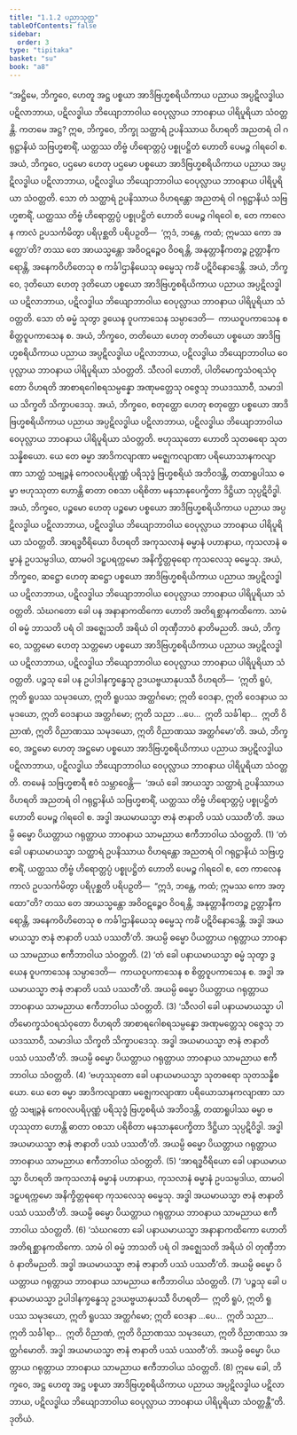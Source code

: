 ```yaml
---
title: "1.1.2 ပညာသုတ္တ"
tableOfContents: false
sidebar:
  order: 3
type: "tipitaka"
basket: "su"
book: "a8"
---
```



<DynamicBreadcrumb />

<Division number="2" book="a8">

<Paragraph number="10" book="a8">
“အဋ္ဌိမေ, ဘိက္ခဝေ, ဟေတူ အဋ္ဌ ပစ္စယာ အာဒိဗြဟ္မစရိယိကာယ ပညာယ အပ္ပဋိလဒ္ဓါယ ပဋိလာဘာယ, ပဋိလဒ္ဓါယ ဘိယျောဘာဝါယ ဝေပုလ္လာယ ဘာဝနာယ ပါရိပူရိယာ သံဝတ္တန္တိ. ကတမေ အဋ္ဌ? ဣဓ, ဘိက္ခဝေ, ဘိက္ခု သတ္ထာရံ ဥပနိဿာယ ဝိဟရတိ အညတရံ ဝါ ဂရုဋ္ဌာနိယံ သဗြဟ္မစာရိံ, ယတ္ထဿ တိဗ္ဗံ ဟိရောတ္တပ္ပံ ပစ္စုပဋ္ဌိတံ ဟောတိ ပေမဉ္စ ဂါရဝေါ စ. အယံ, ဘိက္ခဝေ, ပဌမော ဟေတု ပဌမော ပစ္စယော အာဒိဗြဟ္မစရိယိကာယ ပညာယ အပ္ပဋိလဒ္ဓါယ ပဋိလာဘာယ, ပဋိလဒ္ဓါယ ဘိယျောဘာဝါယ ဝေပုလ္လာယ ဘာဝနာယ ပါရိပူရိယာ သံဝတ္တတိ.
</Paragraph>

<Paragraph number="11" book="a8">
သော တံ သတ္ထာရံ ဥပနိဿာယ ဝိဟရန္တော အညတရံ ဝါ ဂရုဋ္ဌာနိယံ သဗြဟ္မစာရိံ, ယတ္ထဿ တိဗ္ဗံ ဟိရောတ္တပ္ပံ ပစ္စုပဋ္ဌိတံ ဟောတိ ပေမဉ္စ ဂါရဝေါ စ, တေ ကာလေန ကာလံ ဥပသင်္ကမိတွာ ပရိပုစ္ဆတိ ပရိပဉှတိ—  ‘ဣဒံ, ဘန္တေ, ကထံ; ဣမဿ ကော အတ္ထော’တိ? တဿ တေ အာယသ္မန္တော အဝိဝဋဉ္စေဝ ဝိဝရန္တိ, အနုတ္တာနီကတဉ္စ ဥတ္တာနီကရောန္တိ, အနေကဝိဟိတေသု စ ကင်္ခါဌာနိယေသု ဓမ္မေသု ကင်္ခံ ပဋိဝိနောဒေန္တိ. အယံ, ဘိက္ခဝေ, ဒုတိယော ဟေတု ဒုတိယော ပစ္စယော အာဒိဗြဟ္မစရိယိကာယ ပညာယ အပ္ပဋိလဒ္ဓါယ ပဋိလာဘာယ, ပဋိလဒ္ဓါယ ဘိယျောဘာဝါယ ဝေပုလ္လာယ ဘာဝနာယ ပါရိပူရိယာ သံဝတ္တတိ.
</Paragraph>

<Paragraph number="12" book="a8">
သော တံ ဓမ္မံ သုတွာ ဒွယေန ဝူပကာသေန သမ္ပာဒေတိ—  ကာယဝူပကာသေန စ စိတ္တဝူပကာသေန စ. အယံ, ဘိက္ခဝေ, တတိယော ဟေတု တတိယော ပစ္စယော အာဒိဗြဟ္မစရိယိကာယ ပညာယ အပ္ပဋိလဒ္ဓါယ ပဋိလာဘာယ, ပဋိလဒ္ဓါယ ဘိယျောဘာဝါယ ဝေပုလ္လာယ ဘာဝနာယ ပါရိပူရိယာ သံဝတ္တတိ.
</Paragraph>

<Paragraph number="13" book="a8">
သီလဝါ ဟောတိ, ပါတိမောက္ခသံဝရသံဝုတော ဝိဟရတိ အာစာရဂေါစရသမ္ပန္နော အဏုမတ္တေသု ဝဇ္ဇေသု ဘယဒဿာဝီ, သမာဒါယ သိက္ခတိ သိက္ခာပဒေသု. အယံ, ဘိက္ခဝေ, စတုတ္ထော ဟေတု စတုတ္ထော ပစ္စယော အာဒိဗြဟ္မစရိယိကာယ ပညာယ အပ္ပဋိလဒ္ဓါယ ပဋိလာဘာယ, ပဋိလဒ္ဓါယ ဘိယျောဘာဝါယ ဝေပုလ္လာယ ဘာဝနာယ ပါရိပူရိယာ သံဝတ္တတိ.
</Paragraph>

<Paragraph number="14" book="a8">
ဗဟုဿုတော ဟောတိ သုတဓရော သုတသန္နိစယော. ယေ တေ ဓမ္မာ အာဒိကလျာဏာ မဇ္ဈေကလျာဏာ ပရိယောသာနကလျာဏာ သာတ္ထံ သဗျဉ္ဇနံ ကေဝလပရိပုဏ္ဏံ ပရိသုဒ္ဓံ ဗြဟ္မစရိယံ အဘိဝဒန္တိ, တထာရူပါဿ ဓမ္မာ ဗဟုဿုတာ ဟောန္တိ ဓာတာ ဝစသာ ပရိစိတာ မနသာနုပေက္ခိတာ ဒိဋ္ဌိယာ သုပ္ပဋိဝိဒ္ဓါ. အယံ, ဘိက္ခဝေ, ပဉ္စမော ဟေတု ပဉ္စမော ပစ္စယော အာဒိဗြဟ္မစရိယိကာယ ပညာယ အပ္ပဋိလဒ္ဓါယ ပဋိလာဘာယ, ပဋိလဒ္ဓါယ ဘိယျောဘာဝါယ ဝေပုလ္လာယ ဘာဝနာယ ပါရိပူရိယာ သံဝတ္တတိ.
</Paragraph>

<Paragraph number="15" book="a8">
အာရဒ္ဓဝီရိယော ဝိဟရတိ အကုသလာနံ ဓမ္မာနံ ပဟာနာယ, ကုသလာနံ ဓမ္မာနံ ဥပသမ္ပဒါယ, ထာမဝါ ဒဠှပရက္ကမော အနိက္ခိတ္တဓုရော ကုသလေသု ဓမ္မေသု. အယံ, ဘိက္ခဝေ, ဆဋ္ဌော ဟေတု ဆဋ္ဌော ပစ္စယော အာဒိဗြဟ္မစရိယိကာယ ပညာယ အပ္ပဋိလဒ္ဓါယ ပဋိလာဘာယ, ပဋိလဒ္ဓါယ ဘိယျောဘာဝါယ ဝေပုလ္လာယ ဘာဝနာယ ပါရိပူရိယာ သံဝတ္တတိ.
</Paragraph>

<Paragraph number="16" book="a8">
သံဃဂတော ခေါ ပန အနာနာကထိကော ဟောတိ အတိရစ္ဆာနကထိကော. သာမံ ဝါ ဓမ္မံ ဘာသတိ ပရံ ဝါ အဇ္ဈေသတိ အရိယံ ဝါ တုဏှီဘာဝံ နာတိမညတိ. အယံ, ဘိက္ခဝေ, သတ္တမော ဟေတု သတ္တမော ပစ္စယော အာဒိဗြဟ္မစရိယိကာယ ပညာယ အပ္ပဋိလဒ္ဓါယ ပဋိလာဘာယ, ပဋိလဒ္ဓါယ ဘိယျောဘာဝါယ ဝေပုလ္လာယ ဘာဝနာယ ပါရိပူရိယာ သံဝတ္တတိ.
</Paragraph>

<Paragraph number="17" book="a8">
ပဉ္စသု ခေါ ပန ဥပါဒါနက္ခန္ဓေသု ဥဒယဗ္ဗယာနုပဿီ ဝိဟရတိ—  ‘ဣတိ ရူပံ, ဣတိ ရူပဿ သမုဒယော, ဣတိ ရူပဿ အတ္ထင်္ဂမော; ဣတိ ဝေဒနာ, ဣတိ ဝေဒနာယ သမုဒယော, ဣတိ ဝေဒနာယ အတ္ထင်္ဂမော; ဣတိ သညာ …ပေ…  ဣတိ သင်္ခါရာ…  ဣတိ ဝိညာဏံ, ဣတိ ဝိညာဏဿ သမုဒယော, ဣတိ ဝိညာဏဿ အတ္ထင်္ဂမော’တိ. အယံ, ဘိက္ခဝေ, အဋ္ဌမော ဟေတု အဋ္ဌမော ပစ္စယော အာဒိဗြဟ္မစရိယိကာယ ပညာယ အပ္ပဋိလဒ္ဓါယ ပဋိလာဘာယ, ပဋိလဒ္ဓါယ ဘိယျောဘာဝါယ ဝေပုလ္လာယ ဘာဝနာယ ပါရိပူရိယာ သံဝတ္တတိ.
</Paragraph>

<Paragraph number="18" book="a8">
တမေနံ သဗြဟ္မစာရီ ဧဝံ သမ္ဘာဝေန္တိ—  ‘အယံ ခေါ အာယသ္မာ သတ္ထာရံ ဥပနိဿာယ ဝိဟရတိ အညတရံ ဝါ ဂရုဋ္ဌာနိယံ သဗြဟ္မစာရိံ, ယတ္ထဿ တိဗ္ဗံ ဟိရောတ္တပ္ပံ ပစ္စုပဋ္ဌိတံ ဟောတိ ပေမဉ္စ ဂါရဝေါ စ. အဒ္ဓါ အယမာယသ္မာ ဇာနံ ဇာနာတိ ပဿံ ပဿတီ’တိ. အယမ္ပိ ဓမ္မော ပိယတ္တာယ ဂရုတ္တာယ ဘာဝနာယ သာမညာယ ဧကီဘာဝါယ သံဝတ္တတိ. (1)
</Paragraph>

<Paragraph number="19" book="a8">
‘တံ ခေါ ပနာယမာယသ္မာ သတ္ထာရံ ဥပနိဿာယ ဝိဟရန္တော အညတရံ ဝါ ဂရုဋ္ဌာနိယံ သဗြဟ္မစာရိံ, ယတ္ထဿ တိဗ္ဗံ ဟိရောတ္တပ္ပံ ပစ္စုပဋ္ဌိတံ ဟောတိ ပေမဉ္စ ဂါရဝေါ စ, တေ ကာလေန ကာလံ ဥပသင်္ကမိတွာ ပရိပုစ္ဆတိ ပရိပဉှတိ—  “ဣဒံ, ဘန္တေ, ကထံ; ဣမဿ ကော အတ္ထော”တိ? တဿ တေ အာယသ္မန္တော အဝိဝဋဉ္စေဝ ဝိဝရန္တိ, အနုတ္တာနီကတဉ္စ ဥတ္တာနီကရောန္တိ, အနေကဝိဟိတေသု စ ကင်္ခါဌာနိယေသု ဓမ္မေသု ကင်္ခံ ပဋိဝိနောဒေန္တိ. အဒ္ဓါ အယမာယသ္မာ ဇာနံ ဇာနာတိ ပဿံ ပဿတီ’တိ. အယမ္ပိ ဓမ္မော ပိယတ္တာယ ဂရုတ္တာယ ဘာဝနာယ သာမညာယ ဧကီဘာဝါယ သံဝတ္တတိ. (2)
</Paragraph>

<Paragraph number="20" book="a8">
‘တံ ခေါ ပနာယမာယသ္မာ ဓမ္မံ သုတွာ ဒွယေန ဝူပကာသေန သမ္ပာဒေတိ—  ကာယဝူပကာသေန စ စိတ္တဝူပကာသေန စ. အဒ္ဓါ အယမာယသ္မာ ဇာနံ ဇာနာတိ ပဿံ ပဿတီ’တိ. အယမ္ပိ ဓမ္မော ပိယတ္တာယ ဂရုတ္တာယ ဘာဝနာယ သာမညာယ ဧကီဘာဝါယ သံဝတ္တတိ. (3)
</Paragraph>

<Paragraph number="21" book="a8">
‘သီလဝါ ခေါ ပနာယမာယသ္မာ ပါတိမောက္ခသံဝရသံဝုတော ဝိဟရတိ အာစာရဂေါစရသမ္ပန္နော အဏုမတ္တေသု ဝဇ္ဇေသု ဘယဒဿာဝီ, သမာဒါယ သိက္ခတိ သိက္ခာပဒေသု. အဒ္ဓါ အယမာယသ္မာ ဇာနံ ဇာနာတိ ပဿံ ပဿတီ’တိ. အယမ္ပိ ဓမ္မော ပိယတ္တာယ ဂရုတ္တာယ ဘာဝနာယ သာမညာယ ဧကီဘာဝါယ သံဝတ္တတိ. (4)
</Paragraph>

<Paragraph number="22" book="a8">
‘ဗဟုဿုတော ခေါ ပနာယမာယသ္မာ သုတဓရော သုတသန္နိစယော. ယေ တေ ဓမ္မာ အာဒိကလျာဏာ မဇ္ဈေကလျာဏာ ပရိယောသာနကလျာဏာ သာတ္ထံ သဗျဉ္ဇနံ ကေဝလပရိပုဏ္ဏံ ပရိသုဒ္ဓံ ဗြဟ္မစရိယံ အဘိဝဒန္တိ, တထာရူပါဿ ဓမ္မာ ဗဟုဿုတာ ဟောန္တိ ဓာတာ ဝစသာ ပရိစိတာ မနသာနုပေက္ခိတာ ဒိဋ္ဌိယာ သုပ္ပဋိဝိဒ္ဓါ. အဒ္ဓါ အယမာယသ္မာ ဇာနံ ဇာနာတိ ပဿံ ပဿတီ’တိ. အယမ္ပိ ဓမ္မော ပိယတ္တာယ ဂရုတ္တာယ ဘာဝနာယ သာမညာယ ဧကီဘာဝါယ သံဝတ္တတိ. (5)
</Paragraph>

<Paragraph number="23" book="a8">
‘အာရဒ္ဓဝီရိယော ခေါ ပနာယမာယသ္မာ ဝိဟရတိ အကုသလာနံ ဓမ္မာနံ ပဟာနာယ, ကုသလာနံ ဓမ္မာနံ ဥပသမ္ပဒါယ, ထာမဝါ ဒဠှပရက္ကမော အနိက္ခိတ္တဓုရော ကုသလေသု ဓမ္မေသု. အဒ္ဓါ အယမာယသ္မာ ဇာနံ ဇာနာတိ ပဿံ ပဿတီ’တိ. အယမ္ပိ ဓမ္မော ပိယတ္တာယ ဂရုတ္တာယ ဘာဝနာယ သာမညာယ ဧကီဘာဝါယ သံဝတ္တတိ. (6)
</Paragraph>

<Paragraph number="24" book="a8">
‘သံဃဂတော ခေါ ပနာယမာယသ္မာ အနာနာကထိကော ဟောတိ အတိရစ္ဆာနကထိကော. သာမံ ဝါ ဓမ္မံ ဘာသတိ ပရံ ဝါ အဇ္ဈေသတိ အရိယံ ဝါ တုဏှီဘာဝံ နာတိမညတိ. အဒ္ဓါ အယမာယသ္မာ ဇာနံ ဇာနာတိ ပဿံ ပဿတီ’တိ. အယမ္ပိ ဓမ္မော ပိယတ္တာယ ဂရုတ္တာယ ဘာဝနာယ သာမညာယ ဧကီဘာဝါယ သံဝတ္တတိ. (7)
</Paragraph>

<Paragraph number="25" book="a8">
‘ပဉ္စသု ခေါ ပနာယမာယသ္မာ ဥပါဒါနက္ခန္ဓေသု ဥဒယဗ္ဗယာနုပဿီ ဝိဟရတိ—  ဣတိ ရူပံ, ဣတိ ရူပဿ သမုဒယော, ဣတိ ရူပဿ အတ္ထင်္ဂမော; ဣတိ ဝေဒနာ …ပေ…  ဣတိ သညာ…  ဣတိ သင်္ခါရာ…  ဣတိ ဝိညာဏံ, ဣတိ ဝိညာဏဿ သမုဒယော, ဣတိ ဝိညာဏဿ အတ္ထင်္ဂမောတိ. အဒ္ဓါ အယမာယသ္မာ ဇာနံ ဇာနာတိ ပဿံ ပဿတီ’တိ. အယမ္ပိ ဓမ္မော ပိယတ္တာယ ဂရုတ္တာယ ဘာဝနာယ သာမညာယ ဧကီဘာဝါယ သံဝတ္တတိ. (8)
</Paragraph>

<Paragraph number="26" book="a8">
ဣမေ ခေါ, ဘိက္ခဝေ, အဋ္ဌ ဟေတူ အဋ္ဌ ပစ္စယာ အာဒိဗြဟ္မစရိယိကာယ ပညာယ အပ္ပဋိလဒ္ဓါယ ပဋိလာဘာယ, ပဋိလဒ္ဓါယ ဘိယျောဘာဝါယ ဝေပုလ္လာယ ဘာဝနာယ ပါရိပူရိယာ သံဝတ္တန္တီ”တိ.

</Paragraph>
</Division>

<Paragraph number="27" type="center" book="a8">
ဒုတိယံ.
</Paragraph>